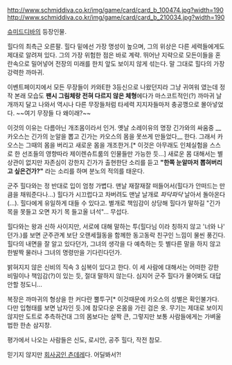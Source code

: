 http://www.schmiddiva.co.kr/img/game/card/card_b_100474.jpg?width=190 http://www.schmiddiva.co.kr/img/game/card/card_b_210034.jpg?width=190 

[[슈미드디바]]의 등장인물.

힐다의 최측근 오른팔. 힐다 밑에선 가장 명성이 높으며, 그의 위상은 다른 세력들에게도 제대로 알려져 있다. 그의 가장 위험한 점은 바로 계략. 뛰어난 지략으로 모든이들을 혼란속으로 밀어넣어 전장의 미래를 한치 앞도 보이지 않게 섞는다. 말 그대로 힐다의 가장 강력한 까마귀.

이벤트페이지에서 모든 무장들이 카와E한 3등신으로 나왔던지라 그냥 귀여워 였는데 정작 본래 모습도 '''팬시 그림체랑 전혀 다르지 않은 체형'''에다가 마스코트적인(?) 까마귀 날개까지 달고 나와서 역시나 다른 무장들처럼 타세력 지지자들마저 충공깽으로 몰아넣었다. ~~여기 무장들 다 왜이래?~~

이것의 이유는 다름아닌 개조몸이라서 인거. 옛날 소레이유의 명장 긴가와의 싸움중 __카오스는 긴가의 눈알을 뽑고 긴가는 카오스의 몸을 못쓰게 만들었다__ 한다. 그래서 카오스는 그때의 몸을 버리고 새로운 몸을 개조한거.[* 이것은 아무래도 인체실험을 스스로 한 선조들의 영향따라 제이렌슈트룸의 인물들만 가능한 듯...] 새로운 몸 대해서는 별 상관이 없지만 자존심이 강한지 긴가가 출현한단 소리를 듣고 '''"한쪽 눈알마저 뽑혀버리고 싶은건가?"''' 라는 소리를 하며 분노의 적의를 태운다.

군주 힐다와는 정 반대로 입이 엄청 가볍다. 맨날 재잘재잘 떠들어서(힐다가 안떠드는 만큼을 채워준다나...) 힐다가 시끄럽다고 차버려도 맨날 날개로 ''파닥파닥'' 날아서 돌아온다(...). 힐다에게 유일하게 대들 수 있다고. 별개로 책임감이 상당해 힐다가 말하길 "긴가 목을 못들고 오면 자기 목 들고올 녀석"... 무섭다.

힐다와는 왕과 신하 사이지만, 서로에 대해 말하는 투(힐다님 이라 칭하지 않고 '너와 나' 던가.)를 보면 군주관계 보단 오랜세월동을 함께한 동고동락 친구인 느낌이 물씬 풍긴다. 힐다의 내면을 잘 알고 있다던가, 그녀의 생각을 다 예측하는 듯 별다른 말을 하지 않고 한발짝 물러나 그녀의 명령만을 기다린다던가.

밝혀지지 않은 신비의 직속 3 심복이 있다고 한다. 이 세 사람에 대해서는 어떠한 강한 비밀이나 책임감(?)이 있는 듯, 절대 말하지 않는다. 심지어 군주 힐다가 물어봐도 대답 안할 정도니...

복장은 까마귀의 형상을 한 커다란 뿔투구[* 이것때문에 카오스의 성별은 확인불가다. 다만 입형태를 보면 남자인 듯.]에 참모다운 온몸을 가린 검은 옷. 무기는 제대로 보이지 않지만 도트로 추측하건대 그의 몸보다는 살짝 큰, 그렇지만 보통 사람들에게는 가벼울 법한 한손 삼지창.

평가에서 나오는 사람들은 신도, 로시안, 공주 힐다, 작전 참모.

믿기지 않지만 [http://www.schmiddiva.co.kr/community/screenshot/view.asp?num=3229&nowpage=1&Column=&keyword= 회사공인 츤데레]다. 어딜봐서?!
